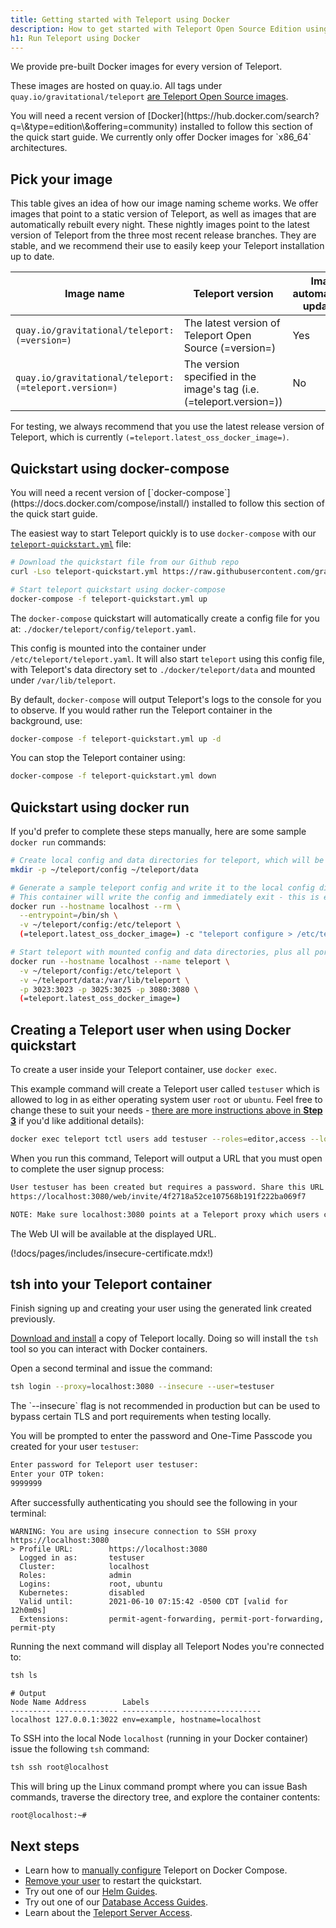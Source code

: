 ```yaml
---
title: Getting started with Teleport using Docker
description: How to get started with Teleport Open Source Edition using Docker locally.
h1: Run Teleport using Docker
---
```


We provide pre-built Docker images for every version of Teleport. 

These images are hosted on quay.io. All tags under `quay.io/gravitational/teleport` [are Teleport Open Source images](https://quay.io/repository/gravitational/teleport?tag=latest\&tab=tags).

<Admonition type="note">
  You will need a recent version of [Docker](https://hub.docker.com/search?q=\&type=edition\&offering=community) installed to follow this section of the quick start guide. We currently only offer Docker images for `x86_64` architectures.
</Admonition>

## Pick your image

This table gives an idea of how our image naming scheme works. We offer images that
point to a static version of Teleport, as well as images that are automatically rebuilt
every night. These nightly images point to the latest version of Teleport from the
three most recent release branches. They are stable, and we recommend their use to
easily keep your Teleport installation up to date.

| Image name | Teleport version | Image automatically updated? | Image base |
| - | - | - | - |
| `quay.io/gravitational/teleport:(=version=)` | The latest version of Teleport Open Source (=version=) | Yes | [Ubuntu 20.04](https://hub.docker.com/\_/ubuntu) |
| `quay.io/gravitational/teleport:(=teleport.version=)` | The version specified in the image's tag (i.e. (=teleport.version=)) | No | [Ubuntu 20.04](https://hub.docker.com/\_/ubuntu) |

For testing, we always recommend that you use the latest release version of Teleport, which is currently `(=teleport.latest_oss_docker_image=)`.

## Quickstart using docker-compose

<Admonition type="note">
  You will need a recent version of [`docker-compose`](https://docs.docker.com/compose/install/) installed to follow this section of the quick start guide.
</Admonition>

The easiest way to start Teleport quickly is to use `docker-compose` with our [`teleport-quickstart.yml`](https://github.com/gravitational/teleport/blob/master/docker/teleport-quickstart.yml) file:

```bash
# Download the quickstart file from our Github repo
curl -Lso teleport-quickstart.yml https://raw.githubusercontent.com/gravitational/teleport/v(=teleport.version=)/docker/teleport-quickstart.yml

# Start teleport quickstart using docker-compose
docker-compose -f teleport-quickstart.yml up
```

The `docker-compose` quickstart will automatically create a config file for you at: `./docker/teleport/config/teleport.yaml`.

This config is mounted into the container under `/etc/teleport/teleport.yaml`. It will also start `teleport` using this config file, with Teleport's data directory set to `./docker/teleport/data` and mounted under `/var/lib/teleport`.

By default, `docker-compose` will output Teleport's logs to the console for you to observe. If you would rather run the Teleport container in the background, use:

```bash
docker-compose -f teleport-quickstart.yml up -d
``` 

You can stop the Teleport container using:

```bash
docker-compose -f teleport-quickstart.yml down
```

## Quickstart using docker run

If you'd prefer to complete these steps manually, here are some sample `docker run` commands:

```bash
# Create local config and data directories for teleport, which will be mounted into the container
mkdir -p ~/teleport/config ~/teleport/data

# Generate a sample teleport config and write it to the local config directory.
# This container will write the config and immediately exit - this is expected.
docker run --hostname localhost --rm \
  --entrypoint=/bin/sh \
  -v ~/teleport/config:/etc/teleport \
  (=teleport.latest_oss_docker_image=) -c "teleport configure > /etc/teleport/teleport.yaml"

# Start teleport with mounted config and data directories, plus all ports
docker run --hostname localhost --name teleport \
  -v ~/teleport/config:/etc/teleport \
  -v ~/teleport/data:/var/lib/teleport \
  -p 3023:3023 -p 3025:3025 -p 3080:3080 \
  (=teleport.latest_oss_docker_image=)
```

## Creating a Teleport user when using Docker quickstart

To create a user inside your Teleport container, use `docker exec`.

This example command will create a Teleport user called `testuser` which is allowed to log in as either operating system user `root` or `ubuntu`. Feel free to change these to suit your needs -
[there are more instructions above in **Step 3**](../../getting-started.mdx#step-34-log-in-using-tsh) if you'd like additional details):

```bash
docker exec teleport tctl users add testuser --roles=editor,access --logins=root,ubuntu,ec2-user
```

When you run this command, Teleport will output a URL that you must open to complete the user signup process:

```bash
User testuser has been created but requires a password. Share this URL with the user to complete user setup, link is valid for 1h0m0s:
https://localhost:3080/web/invite/4f2718a52ce107568b191f222ba069f7

NOTE: Make sure localhost:3080 points at a Teleport proxy which users can access.
```

The Web UI will be available at the displayed URL. 

(!docs/pages/includes/insecure-certificate.mdx!)

## tsh into your Teleport container

Finish signing up and creating your user using the generated link created previously.

[Download and install](https://goteleport.com/teleport/download) a copy of Teleport locally. Doing so will install the `tsh` tool so you can interact with Docker containers.

Open a second terminal and issue the command:

```bash
tsh login --proxy=localhost:3080 --insecure --user=testuser
```

<Admonition type="note" title="Note">
  The `--insecure` flag is not recommended in production but can be used to bypass certain TLS and port requirements when testing locally.
</Admonition>

You will be prompted to enter the password and One-Time Passcode you created for your user `testuser`:

```bash
Enter password for Teleport user testuser:
Enter your OTP token:
9999999
```

After successfully authenticating you should see the following in your terminal:

```
WARNING: You are using insecure connection to SSH proxy https://localhost:3080
> Profile URL:        https://localhost:3080
  Logged in as:       testuser
  Cluster:            localhost
  Roles:              admin
  Logins:             root, ubuntu
  Kubernetes:         disabled
  Valid until:        2021-06-10 07:15:42 -0500 CDT [valid for 12h0m0s]
  Extensions:         permit-agent-forwarding, permit-port-forwarding, permit-pty
```

Running the next command will display all Teleport Nodes you're connected to:

```bash
tsh ls
```

```
# Output
Node Name Address        Labels                          
--------- -------------- ------------------------------- 
localhost 127.0.0.1:3022 env=example, hostname=localhost 
```

To SSH into the local Node `localhost` (running in your Docker container) issue the following `tsh` command:

```bash
tsh ssh root@localhost       
```

This will bring up the Linux command prompt where you can issue Bash commands, traverse the directory tree, and explore the container contents:

```bash
root@localhost:~# 
```

## Next steps

- Learn how to [manually configure](#quickstart-using-docker-run) Teleport on Docker Compose.
- [Remove your user](../../cli-docs.mdx#tctl-users-add) to restart the quickstart.
- Try out one of our [Helm Guides](../../kubernetes-access/helm/guides.mdx).
- Try out one of our [Database Access Guides](../../database-access/guides.mdx).
- Learn about the [Teleport Server Access](../../server-access/introduction.mdx).

